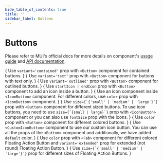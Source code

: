 ```yaml
---
hide_table_of_contents: true
title: ''
sidebar_label: Buttons
---
```




<h1 className='!m-0'>Buttons</h1>

<div className='template-bg-color' />

Please refer to MUI's official docs for more details on component's [usage guide](https://mui.com/material-ui/react-button/) and [API documentation](https://mui.com/material-ui/react-button/#api).

<Grid container spacing={6}>
  <Grid item xs={12}>
    <CardSnippet
      title="Contained"
      code={SourceCodeButtonsContained}
    >
      {
        <Typography className='mbe-4'>
          Use <code>variant='contained'</code> prop with <code>&lt;Button&gt;</code> component for contained buttons.
        </Typography>
      }
      <ButtonsContained />
    </CardSnippet>
  </Grid>
  <Grid item xs={12}>
    <CardSnippet
      title="Text"
      code={SourceCodeButtonsText}
    >
      {
        <Typography className='mbe-4'>
          Use <code>variant='text'</code> prop with <code>&lt;Button&gt;</code> component for buttons with text only.
        </Typography>
      }
      <ButtonsText />
    </CardSnippet>
  </Grid>
  <Grid item xs={12}>
    <CardSnippet
      title="Outlined"
      code={SourceCodeButtonsOutlined}
    >
      {
        <Typography className='mbe-4'>
          Use <code>variant='outlined'</code> prop with <code>&lt;Button&gt;</code> component for outlined buttons.
        </Typography>
      }
      <ButtonsOutlined />
    </CardSnippet>
  </Grid>
  <Grid item xs={12} md={6}>
    <CardSnippet
      title="Buttons With Icon and Label"
      code={SourceCodeButtonsWithIconAndLabel}
    >
      {
        <Typography className='mbe-4'>
          Use <code>startIcon | endIcon</code> prop with <code>&lt;Button&gt;</code> component to add an icon inside a button.
        </Typography>
      }
      <ButtonsWithIconAndLabel />
    </CardSnippet>
  </Grid>
  <Grid item xs={12} md={6}>
    <CardSnippet
      title="Icon Buttons"
      code={SourceCodeButtonsIcons}
    >
      {
        <Typography className='mbe-4'>
          Use an icon component inside <code>&lt;IconButton&gt;</code> component. For different colors, use <code>color</code> prop with <code>&lt;IconButton&gt;</code> component.
        </Typography>
      }
      <ButtonsIcons />
    </CardSnippet>
  </Grid>
  <Grid item xs={12}>
    <CardSnippet
      title="Button Sizes"
      code={SourceCodeButtonsSizes}
    >
     {
       <Typography className='mbe-4'>
         Use <code>size={`{'small' | 'medium' | 'large'}`}</code> prop with <code>&lt;Button&gt;</code> component for different sized buttons. To use icon buttons, you need to use <code>size={`{small | large}`}</code> prop with <code>&lt;IconButton&gt;</code> component or you can also use <code>fontSize</code> prop with the icons.
        </Typography>
      }
      <ButtonsSizes />
    </CardSnippet>
  </Grid>
  <Grid item xs={12}>
    <Grid container spacing={6}>
      <Grid item xs={12} lg={6}>
        <Grid container spacing={6}>
          <Grid item xs={12}>
            <CardSnippet
              title="Button Colors"
              code={SourceCodeButtonsColors}
            >
              {
                <Typography className='mbe-4'>
                  Use <code>color</code> prop with <code>&lt;Button&gt;</code> component for different colored buttons.
                </Typography>
              }
              <ButtonsColors />
            </CardSnippet>
          </Grid>
          <Grid item xs={12}>
            <CardSnippet
              title="Customized Buttons"
              code={SourceCodeButtonsCustomized}
            >
            <ButtonsCustomized />
            </CardSnippet>
          </Grid>
        </Grid>
      </Grid>
      <Grid item xs={12} lg={6}>
        <CardSnippet
          title="Custom Icon Buttons"
          code={SourceCodeCustomIconButtons}
        >
          {
            <Typography className='mbe-4'>
              Use <code>&lt;CustomIconButton&gt;</code> component to use our custom icon button. You can use all the props of the <code>&lt;Button&gt;</code> component and additionally, we have added <code>default</code> color.
            </Typography>
          }
          <CustomIconButtons />
        </CardSnippet>
      </Grid>
    </Grid>
  </Grid>
  <Grid item xs={12}>
    <CardSnippet
      title="Floating Action Button"
      code={SourceCodeButtonsFab}
    >
      {
        <Typography className='mbe-4'>
          Use <code>color</code> prop with <code>&lt;Fab&gt;</code> component for different colored Floating Action
          Button and <code>variant='extended'</code> prop for extended (not round) Floating Action Button.
        </Typography>
      }
    <ButtonsFab />
    </CardSnippet>
  </Grid>
  <Grid item xs={12}>
    <CardSnippet
      title="Floating Action Button Sizes"
      code={SourceCodeButtonsFab}
    >
      {
        <Typography className='mbe-4'>
          Use <code>size={`{'small' | 'medium' | 'large'}`}</code> prop for different sizes of Floating Action Buttons.
        </Typography>
      }
      <ButtonsFabSizes />
    </CardSnippet>
  </Grid>
</Grid>